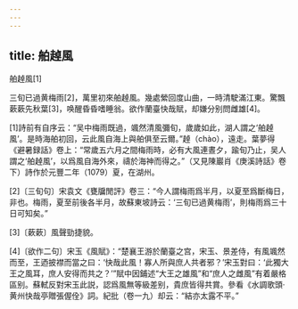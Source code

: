 ```yaml
---
---
---
```

title: 舶趠風
---



舶趠風[1]


三旬已過黄梅雨[2]，萬里初來舶趠風。幾處縈回度山曲，一時清駛滿江東。驚飄蔌蔌先秋葉[3]，唤醒昏昏嗜睡翁。欲作蘭臺快哉賦，却嫌分别問雌雄[4]。

[1]詩前有自序云：“吴中梅雨既過，颯然清風彌旬，歲歲如此，湖人謂之‘舶趠風’。是時海舶初回，云此風自海上與舶俱至云爾。”趠（chào），遠走。葉夢得《避暑録話》卷上：“常歲五六月之間梅雨時，必有大風連晝夕，踰旬乃止，吴人謂之‘舶趠風’，以爲風自海外來，禱於海神而得之。”（又見陳巖肖《庚溪詩話》卷下）詩作於元豐二年（1079）夏，在湖州。

[2]〔三旬句〕宋袁文《甕牖閒評》卷三：“今人謂梅雨爲半月，以夏至爲斷梅日，非也。梅雨，夏至前後各半月，故蘇東坡詩云：‘三旬已過黄梅雨’，則梅雨爲三十日可知矣。”

[3]〔蔌蔌〕風聲勁捷貌。

[4]〔欲作二句〕宋玉《風賦》：“楚襄王游於蘭臺之宫，宋玉、景差侍，有風颯然而至，王迺披襟而當之曰：‘快哉此風！寡人所與庶人共者邪？’宋玉對曰：‘此獨大王之風耳，庶人安得而共之？’”賦中因鋪述“大王之雄風”和“庶人之雌風”有着嚴格區别。蘇軾反對宋玉此説，認爲風無等級差别，貴庶皆得共賞。參看《水調歌頭·黄州快哉亭贈張偓佺》詞。紀批（卷一九）却云：“結亦太露不平。”